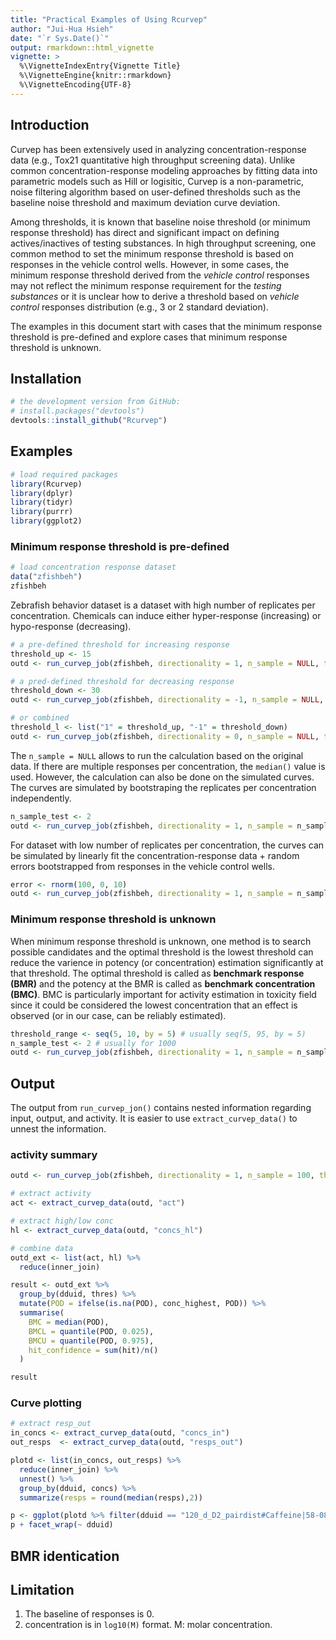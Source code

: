 ```yaml
---
title: "Practical Examples of Using Rcurvep"
author: "Jui-Hua Hsieh"
date: "`r Sys.Date()`"
output: rmarkdown::html_vignette
vignette: >
  %\VignetteIndexEntry{Vignette Title}
  %\VignetteEngine{knitr::rmarkdown}
  %\VignetteEncoding{UTF-8}
---
```


## Introduction

Curvep has been extensively used in analyzing concentration-response data (e.g., Tox21 quantitative high throughput screening data). Unlike common concentration-response modeling approaches by fitting data into parametric models such as Hill or logisitic, Curvep is a non-parametric, noise filtering algorithm based on user-defined thresholds such as the baseline noise threshold and maximum deviation curve deviation. 

Among thresholds, it is known that baseline noise threshold (or minimum response threshold) has direct and significant impact on defining actives/inactives of testing substances. In high throughput screening, one common method to set the minimum response threshold is based on responses in the vehicle control wells. However, in some cases, the minimum response threshold derived from the *vehicle control* responses may not reflect the minimum response requirement for the *testing substances* or it is unclear how to derive a threshold based on *vehicle control* responses distribution (e.g., 3 or 2 standard deviation).

The examples in this document start with cases that the minimum response threshold is pre-defined and explore cases that minimum response threshold is unknown.

## Installation

```r

# the development version from GitHub:
# install.packages("devtools")
devtools::install_github("Rcurvep")

```


## Examples

```r
# load required packages
library(Rcurvep)
library(dplyr)
library(tidyr)
library(purrr)
library(ggplot2)
```


### Minimum response threshold is pre-defined

```r
# load concentration response dataset
data("zfishbeh")
zfishbeh
```

Zebrafish behavior dataset is a dataset with high number of replicates per concentration. Chemicals can induce either hyper-response (increasing) or hypo-response (decreasing).

```r

# a pre-defined threshold for increasing response
threshold_up <- 15
outd <- run_curvep_job(zfishbeh, directionality = 1, n_sample = NULL, threshold = threshold_up, other_paras = list(CARR = 20, TrustHi = TRUE))

# a pred-defined threshold for decreasing response
threshold_down <- 30
outd <- run_curvep_job(zfishbeh, directionality = -1, n_sample = NULL, threshold = threshold_down, other_paras = list(CARR = 20, TrustHi = TRUE))

# or combined
threshold_l <- list("1" = threshold_up, "-1" = threshold_down)
outd <- run_curvep_job(zfishbeh, directionality = 0, n_sample = NULL, threshold = threshold_l, other_paras = list(CARR = 20, TrustHi = TRUE))

```

The `n_sample = NULL` allows to run the calculation based on the original data. If there are multiple responses per concentration, the `median()` value is used. However, the calculation can also be done on the simulated curves. The curves are simulated by bootstraping the replicates per concentration independently. 

```r

n_sample_test <- 2
outd <- run_curvep_job(zfishbeh, directionality = 1, n_sample = n_sample_test, threshold = threshold_up, other_paras = list(CARR = 20, TrustHi = TRUE))

```

For dataset with low number of replicates per concentration, the curves can be simulated by linearly fit the concentration-response data + random errors bootstrapped from responses in the vehicle control wells. 

```r
error <- rnorm(100, 0, 10)
outd <- run_curvep_job(zfishbeh, directionality = 1, n_sample = n_sample_test, threshold = threshold_up, other_paras = list(CARR = 20, TrustHi = TRUE), vehicle_data = error)
```


### Minimum response threshold is unknown

When minimum response threshold is unknown, one method is to search possible candidates and the optimal threshold is the lowest threshold can reduce the varience in potency (or concentration) estimation significantly at that threshold. The optimal threshold is called as **benchmark response (BMR)** and the potency at the BMR is called as **benchmark concentration (BMC)**. BMC is particularly important for activity estimation in toxicity field since it could be considered the lowest concentration that an effect is observed (or in our case, can be reliably estimated).

```r

threshold_range <- seq(5, 10, by = 5) # usually seq(5, 95, by = 5)
n_sample_test <- 2 # usually for 1000
outd <- run_curvep_job(zfishbeh, directionality = 1, n_sample = n_sample_test, threshold = threshold_range, other_paras = list(CARR = 20, TrustHi = TRUE))

```


## Output

The output from `run_curvep_jon()` contains nested information regarding input, output, and activity. It is easier to use `extract_curvep_data()` to unnest the information. 

### activity summary

```r

outd <- run_curvep_job(zfishbeh, directionality = 1, n_sample = 100, threshold = 15, other_paras = list(CARR = 20, TrustHi = TRUE))
```

```r
# extract activity
act <- extract_curvep_data(outd, "act")

# extract high/low conc
hl <- extract_curvep_data(outd, "concs_hl")

# combine data
outd_ext <- list(act, hl) %>% 
  reduce(inner_join)

result <- outd_ext %>% 
  group_by(dduid, thres) %>%
  mutate(POD = ifelse(is.na(POD), conc_highest, POD)) %>%
  summarise(
    BMC = median(POD), 
    BMCL = quantile(POD, 0.025),
    BMCU = quantile(POD, 0.975),
    hit_confidence = sum(hit)/n()
  )

result
```

### Curve plotting

```r
# extract resp_out
in_concs <- extract_curvep_data(outd, "concs_in")
out_resps  <- extract_curvep_data(outd, "resps_out")

plotd <- list(in_concs, out_resps) %>% 
  reduce(inner_join) %>%
  unnest() %>%
  group_by(dduid, concs) %>% 
  summarize(resps = round(median(resps),2)) 

p <- ggplot(plotd %>% filter(dduid == "120_d_D2_pairdist#Caffeine|58-08-2#1@1"), aes(x = concs, y = resps)) + geom_point() + geom_line()
p + facet_wrap(~ dduid)


```

## BMR identication


## Limitation

1. The baseline of responses is 0. 
2. concentration is in `log10(M)` format. M: molar concentration.





